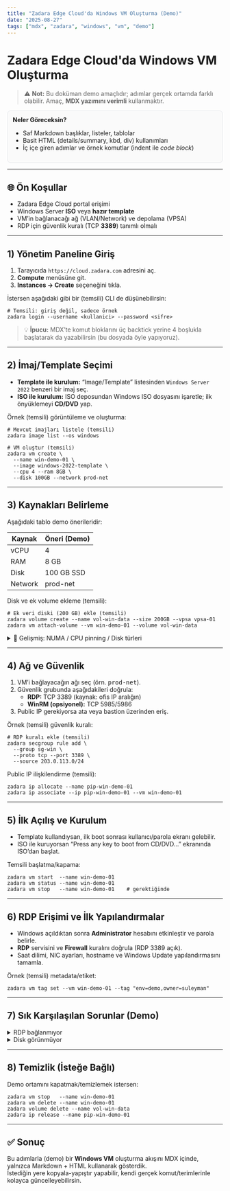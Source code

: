 ```yaml
---
title: "Zadara Edge Cloud'da Windows VM Oluşturma (Demo)"
date: "2025-08-27"
tags: ["mdx", "zadara", "windows", "vm", "demo"]
---
```


# Zadara Edge Cloud'da Windows VM Oluşturma

> ⚠️ **Not:** Bu doküman demo amaçlıdır; adımlar gerçek ortamda farklı olabilir. Amaç, **MDX yazımını verimli** kullanmaktır.

<div style="padding:12px;border:1px solid #e5e7eb;border-radius:8px;background:#fafafa;margin:12px 0">
  <strong>Neler Göreceksin?</strong>
  <ul>
    <li>Saf Markdown başlıklar, listeler, tablolar</li>
    <li>Basit HTML (details/summary, kbd, div) kullanımları</li>
    <li>İç içe giren adımlar ve örnek komutlar (indent ile <em>code block</em>)</li>
  </ul>
</div>

---

## 🌐 Ön Koşullar

- Zadara Edge Cloud portal erişimi
- Windows Server **ISO** veya **hazır template**
- VM’in bağlanacağı ağ (VLAN/Network) ve depolama (VPSA)
- RDP için güvenlik kuralı (TCP **3389**) tanımlı olmalı

---

## 1) Yönetim Paneline Giriş

1. Tarayıcıda `https://cloud.zadara.com` adresini aç.
2. **Compute** menüsüne git.
3. **Instances → Create** seçeneğini tıkla.

İstersen aşağıdaki gibi bir (temsili) CLI de düşünebilirsin:

    # Temsili: giriş değil, sadece örnek
    zadara login --username <kullanici> --password <sifre>

> 💡 **İpucu:** MDX’te komut bloklarını üç backtick yerine 4 boşlukla başlatarak da yazabilirsin (bu dosyada öyle yapıyoruz).

---

## 2) İmaj/Template Seçimi

- **Template ile kurulum:** “Image/Template” listesinden `Windows Server 2022` benzeri bir imaj seç.
- **ISO ile kurulum:** ISO deposundan Windows ISO dosyasını işaretle; ilk önyüklemeyi **CD/DVD** yap.

Örnek (temsili) görüntüleme ve oluşturma:

    # Mevcut imajları listele (temsili)
    zadara image list --os windows

    # VM oluştur (temsili)
    zadara vm create \
      --name win-demo-01 \
      --image windows-2022-template \
      --cpu 4 --ram 8GB \
      --disk 100GB --network prod-net

---

## 3) Kaynakları Belirleme

Aşağıdaki tablo demo önerileridir:

| Kaynak  | Öneri (Demo) |
|---------|--------------|
| vCPU    | 4            |
| RAM     | 8 GB         |
| Disk    | 100 GB SSD   |
| Network | prod-net     |

Disk ve ek volume ekleme (temsili):

    # Ek veri diski (200 GB) ekle (temsili)
    zadara volume create --name vol-win-data --size 200GB --vpsa vpsa-01
    zadara vm attach-volume --vm win-demo-01 --volume vol-win-data

<details>
  <summary>🔎 Gelişmiş: NUMA / CPU pinning / Disk türleri</summary>
  <p>Gerçek ortama göre IOPS/latency hedeflerini belirleyip disk policy tanımlayın. Demo amaçlıdır.</p>
</details>

---

## 4) Ağ ve Güvenlik

1. VM’i bağlayacağın ağı seç (örn. <kbd>prod-net</kbd>).
2. Güvenlik grubunda aşağıdakileri doğrula:
   - **RDP:** TCP 3389 (kaynak: ofis IP aralığın)
   - **WinRM (opsiyonel):** TCP 5985/5986
3. Public IP gerekiyorsa ata veya bastion üzerinden eriş.

Örnek (temsili) güvenlik kuralı:

    # RDP kuralı ekle (temsili)
    zadara secgroup rule add \
      --group sg-win \
      --proto tcp --port 3389 \
      --source 203.0.113.0/24

Public IP ilişkilendirme (temsili):

    zadara ip allocate --name pip-win-demo-01
    zadara ip associate --ip pip-win-demo-01 --vm win-demo-01

---

## 5) İlk Açılış ve Kurulum

- Template kullandıysan, ilk boot sonrası kullanıcı/parola ekranı gelebilir.
- ISO ile kuruyorsan “Press any key to boot from CD/DVD…” ekranında ISO’dan başlat.

Temsili başlatma/kapama:

    zadara vm start  --name win-demo-01
    zadara vm status --name win-demo-01
    zadara vm stop   --name win-demo-01    # gerektiğinde

---

## 6) RDP Erişimi ve İlk Yapılandırmalar

- Windows açıldıktan sonra **Administrator** hesabını etkinleştir ve parola belirle.
- **RDP** servisini ve **Firewall** kuralını doğrula (RDP 3389 açık).
- Saat dilimi, NIC ayarları, hostname ve Windows Update yapılandırmasını tamamla.

Örnek (temsili) metadata/etiket:

    zadara vm tag set --vm win-demo-01 --tag "env=demo,owner=suleyman"

---

## 7) Sık Karşılaşılan Sorunlar (Demo)

<details>
  <summary>RDP bağlanmıyor</summary>
  <ul>
    <li>Güvenlik grubunda 3389 açık mı?</li>
    <li>VM içinde Windows Firewall kuralı açık mı?</li>
    <li>Doğru IP/DNS'e bağlanıyor musun?</li>
  </ul>
</details>

<details>
  <summary>Disk görünmüyor</summary>
  <ul>
    <li>Volume gerçekten ekli mi?</li>
    <li>Windows'ta Disk Management ile initialize/format yaptın mı?</li>
  </ul>
</details>

---

## 8) Temizlik (İsteğe Bağlı)

Demo ortamını kapatmak/temizlemek istersen:

    zadara vm stop   --name win-demo-01
    zadara vm delete --name win-demo-01
    zadara volume delete --name vol-win-data
    zadara ip release --name pip-win-demo-01

---

## ✅ Sonuç

Bu adımlarla (demo) bir **Windows VM** oluşturma akışını MDX içinde, yalnızca Markdown + HTML kullanarak gösterdik.  
İstediğin yere kopyala-yapıştır yapabilir, kendi gerçek komut/terimlerinle kolayca güncelleyebilirsin.
